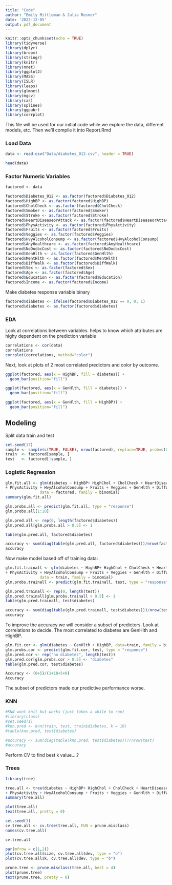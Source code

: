 ```yaml
---
title: "Code"
author: "Emily Mittleman & Julia Rosner"
date: '2022-12-05'
output: pdf_document
---
```


```r
knitr::opts_chunk$set(echo = TRUE)
library(tidyverse)
library(dplyr)
library(broom)
library(stringr)
library(knitr)
library(nnet)
library(ggplot2)
library(MASS)
library(ISLR)
library(leaps)
library(glmnet)
library(mgcv)
library(car)
library(splines)
library(ggpubr)
library(corrplot)
```


This file will be used for our initial code while we explore the data, different models, etc. Then we'll compile it into Report.Rmd

### Load Data
```r
data <- read.csv("Data/diabetes_012.csv", header = TRUE)
```

```r
head(data)
```
### Factor Numeric Variables

```r
factored <- data
```

```r
factored$Diabetes_012 <- as.factor(factored$Diabetes_012)
factored$HighBP <- as.factor(factored$HighBP)
factored$CholCheck <- as.factor(factored$CholCheck)
factored$Smoker <- as.factor(factored$Smoker)
factored$Stroke <- as.factor(factored$Stroke)
factored$HeartDiseaseorAttack <- as.factor(factored$HeartDiseaseorAttack)
factored$PhysActivity <- as.factor(factored$PhysActivity)
factored$Fruits <- as.factor(factored$Fruits)
factored$Veggies <- as.factor(factored$Veggies)
factored$HvyAlcoholConsump <- as.factor(factored$HvyAlcoholConsump)
factored$AnyHealthcare <- as.factor(factored$AnyHealthcare)
factored$NoDocbcCost <- as.factor(factored$NoDocbcCost)
factored$GenHlth <- as.factor(factored$GenHlth)
factored$MentHlth <- as.factor(factored$MentHlth)
factored$DiffWalk <- as.factor(factored$DiffWalk)
factored$Sex <- as.factor(factored$Sex)
factored$Age <- as.factor(factored$Age)
factored$Education <- as.factor(factored$Education)
factored$Income <- as.factor(factored$Income)
```

Make diabetes response variable binary
```r
factored$diabetes <- ifelse(factored$Diabetes_012 == 0, 0, 1)
factored$diabetes <- as.factor(factored$diabetes)
```

### EDA

Look at correlations between variables. helps to know which attributes are highy dependent on the prediction variable
```r
correlations <- cor(data)
correlations
corrplot(correlations, method="color")
```
Next, look at plots of 2 most correlated predictors and color by outcome.
```r
ggplot(factored, aes(x = HighBP, fill = diabetes)) +
  geom_bar(position="fill")
```

```r
ggplot(factored, aes(x = GenHlth, fill = diabetes)) +
  geom_bar(position="fill")
```
```r
ggplot(factored, aes(x = GenHlth, fill = HighBP)) +
  geom_bar(position="fill")
```

## Modeling

Split data train and test
```r
set.seed(17)
sample <- sample(c(TRUE, FALSE), nrow(factored), replace=TRUE, prob=c(0.7,0.3))
train  <- factored[sample, ]
test   <- factored[!sample, ]
```


### Logistic Regression

```r
glm.fit.all <- glm(diabetes ~ HighBP+ HighChol + CholCheck + HeartDiseaseorAttack + AnyHealthcare
+ PhysActivity + HvyAlcoholConsump + Fruits + Veggies + GenHlth + DiffWalk + Sex + Income + Education + BMI + PhysHlth, 
               data = factored, family = binomial)
summary(glm.fit.all)
```
```r
glm.probs.all <- predict(glm.fit.all, type = "response")
glm.probs.all[1:10]
```


```r
glm.pred.all <- rep(0, length(factored$diabetes))
glm.pred.all[glm.probs.all > 0.5] <- 1
```

```r
table(glm.pred.all, factored$diabetes)
```

```r
accuracy <- sum(diag(table(glm.pred.all, factored$diabetes)))/nrow(factored)
accuracy
```

Now make model based off of training data:

```r
glm.fit.trainall <- glm(diabetes ~ HighBP+ HighChol + CholCheck + HeartDiseaseorAttack + AnyHealthcare
+ PhysActivity + HvyAlcoholConsump + Fruits + Veggies + GenHlth + DiffWalk + Sex + Income + Education + BMI + PhysHlth, 
               data = train, family = binomial)
glm.probs.trainall <- predict(glm.fit.trainall, test, type = "response")
```

```r
glm.pred.trainall <- rep(0, length(test))
glm.pred.trainall[glm.probs.trainall > 0.5] <- 1
table(glm.pred.trainall, test$diabetes)
```
```r
accuracy <- sum(diag(table(glm.pred.trainall, test$diabetes)))/nrow(test)
accuracy
```

To improve the accuracy we will consider a subset of predictors. Look at correlations to decide. The most correlated to diabetes are GenHlth and HighBP.

```r
glm.fit.cor <- glm(diabetes ~ GenHlth + HighBP, data=train, family = binomial)
glm.probs.cor <- predict(glm.fit.cor, test, type = "response")
glm.pred.cor <- rep("no diabetes", length(test))
glm.pred.cor[glm.probs.cor > 0.5] <- "diabetes"
table(glm.pred.cor, test$diabetes)
```
```r
Accuracy <- (0+5)/(1+18+5+0)
Accuracy
```

The subset of predictors made our predictive performance worse.

### KNN

```r
#KNN wont knit but works (just takes a while to run)
#library(class)
#set.seed(1)
#knn.pred <- knn(train, test, train$diabetes, k = 10)
#table(knn.pred, test$diabetes)
```

```r
#accuracy <- sum(diag(table(knn.pred, test$diabetes)))/nrow(test)
#accuracy
```

Perform CV to find best k value....?

### Trees

```r
library(tree)
```

```r
tree.all <- tree(diabetes ~ HighBP+ HighChol + CholCheck + HeartDiseaseorAttack + AnyHealthcare
+ PhysActivity + HvyAlcoholConsump + Fruits + Veggies + GenHlth + DiffWalk + Sex + Income + Education + BMI + PhysHlth, factored)
summary(tree.all)
```

```r
plot(tree.all)
text(tree.all, pretty = 0)
```
```r
set.seed(3)
cv.tree.all <- cv.tree(tree.all, FUN = prune.misclass)
names(cv.tree.all)
```

```r
cv.tree.all
```
```r
par(mfrow = c(1,2))
plot(cv.tree.all$size, cv.tree.all$dev, type = "b")
plot(cv.tree.all$k, cv.tree.all$dev, type = "b")
```
```r
prune.tree <- prune.misclass(tree.all, best = 4)
plot(prune.tree)
text(prune.tree, pretty = 0)
```


